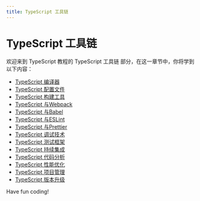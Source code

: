 ```yaml
---
title: TypeScript 工具链
---
```


# TypeScript 工具链

欢迎来到 TypeScript 教程的 TypeScript 工具链 部分，在这一章节中，你将学到以下内容：

- [TypeScript 编译器](./0-typescript-compiler.mdx)
- [TypeScript 配置文件](./1-typescript-configuration-file.mdx)
- [TypeScript 构建工具](./2-typescript-build-tool.mdx)
- [TypeScript 与Webpack](./3-typescript-and-webpack.mdx)
- [TypeScript 与Babel](./4-typescript-and-babel.mdx)
- [TypeScript 与ESLint](./5-typescript-and-eslint.mdx)
- [TypeScript 与Prettier](./6-typescript-and-prettier.mdx)
- [TypeScript 调试技术](./7-typescript-debugging-techniques.mdx)
- [TypeScript 测试框架](./8-typescript-testing-framework.mdx)
- [TypeScript 持续集成](./9-typescript-continuous-integration.mdx)
- [TypeScript 代码分析](./10-typescript-code-analysis.mdx)
- [TypeScript 性能优化](./11-typescript-performance-optimization.mdx)
- [TypeScript 项目管理](./12-typescript-project-management.mdx)
- [TypeScript 版本升级](./13-typescript-version-upgrade.mdx)

Have fun coding!